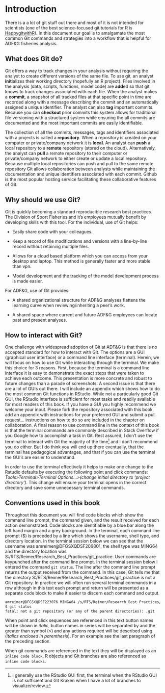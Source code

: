# Introduction {#sec-intro}

There is a a lot of git stuff out there and most of it is not intended for scientists (one of the best science-focused git tutorials for R is [HappygitwithR](https://happygitwithr.com/)). In this document our goal is to amalgamate the most common Git commands and strategies into a workflow that is helpful for ADF&G fisheries analysis.

## What does Git do?

Git offers a way to track changes in your analysis without requiring the analyst to create different versions of the same file. To use git, an analyst **init**ializes their working directory (hopefully an R project). Files involved in the analysis (data, scripts, functions, model code) are **add**ed so that git knows to track changes associated with each file. When the analyst makes a **commit**, a snapshot of all tracked files at that specific point in time are recorded along with a message describing the commit and an automatically assigned a unique identifier. The analyst can also **tag** important commits. Because you can **checkout** prior commits this system allows for traditional file versioning with a structured system while ensuring the all commits are documented and the most important commits are easily identifiable.

The collection of all the commits, messages, tags and identifiers associated with a projects is called a **repository**. When a repository is created on your computer or private/company network it is **local**. An analyst can **push** a local repository to a **remote** repository (stored on the cloud). Alternatively, the analyst can **pull** a remote repository to their computer or private/company network to either create or update a local repository. Because multiple local repositories can push and pull to the same remote repository Git allows collaboration between analysts while maintaining the documentation and unique identifiers associated with each commit. Github is the most popular hosting service facilitating these collaborative features of Git.

## Why should we use Git?

Git is quickly becoming a standard reproducible research best practices. The Division of Sport Fisheries and it's employees mutually benefit by developing skills with this tool. For the individual, use of Git helps:

-   Easily share code with your colleagues.

-   Keep a record of file modifications and versions with a line-by-line record without retaining multiple files.

-   Allows for a cloud based platform which you can access from your desktop and laptop. This method is generally faster and more stable than vpn.

-   Model development and the tracking of the model development process is made easier.

For ADF&G, use of Git provides:

-   A shared organizational structure for ADF&G analyses flattens the learning curve when reviewing/inheriting a peer's work.

-   A shared space where current and future ADF&G employees can locate past and present analyses.

## How to interact with Git?

One challenge with widespread adoption of Git at ADF&G is that there is no accepted standard for how to interact with Git. The options are a GUI (graphical user interface) or a command line interface (terminal). Herein, we will focus on how to use Git while interacting through the terminal. We make this choice for 3 reasons. First, because the terminal is a command line interface it is easy to demonstrate the exact steps that were taken to achieve each outcome. This presentation is more concrete and robust to future changes than a parade of screenshots. A second issue is that there are a lot of GUIs out there. I will include an appendix which shows how to do the most common Git functions in RStudio. While not a particularly good Git GUI, the RStudio interface is sufficient for most tasks and readily available for most readers of this book. If you have a GUI you highly recommend we welcome your input. Please fork the repository associated with this book, add an appendix with instructions for your preferred GUI and submit a pull request... instructions on how to do so are included in the chapter on collaboration. A final reason to use command line in the context of this book is that the terminal commands are commonly described in Stack Overflow if you Google how to accomplish a task in Git. Rest assured, I don't use the terminal to interact with Git the majority of the time[^intro-1] and I don't recommend you do either. But I do think you will end up there eventually, that the terminal has pedagogical advantages, and that if you can use the terminal the GUI's are easier to understand.

[^intro-1]: I generally use the RStudio GUI first, the terminal when the RStudio GUI is not sufficient and Git Kraken when I have a lot of branches to visualize/review.

In order to use the terminal effectively it helps to make one change to the Rstudio defaults by executing the following point and click commands: *Tools\>Terminal\>Terminal Options...\>(change initial directory to 'project directory')*. This change will ensure your terminal opens in the correct directory and save some unnecessary terminal commands.

## Conventions used in this book

Throughout this document you will find code blocks which show the command line prompt, the command given, and the result received for each action demonstrated. Code blocks are identifiable by a blue bar along the left hand margin and a grey background. In the terminal, each command line prompt (\$) is preceded by a line which shows the username, shell type, and directory location. In the terminal session below we can see that the username was amreimer\@DFGSXQDSF206801, the shell type was MING64 and the directory location was S:/RTS/Reimer/Research_Best_Practices/git_practice. User commands are keypunched after the command line prompt. In the terminal session below I entered the command `git status`. The line after the command line prompt returns the output received from the command. In this case, Git tells me that the directory S:/RTS/Reimer/Research_Best_Practices/git_practice is not a Git repository. In practice we will often run several terminal commands in a row although in this text each prompt and return will be presented as a separate code block to make it easier to discern each command and output.

```default
amreimer@DFGSXQDSF223076 MINGW64 /s/RTS/Reimer/Research_Best_Practices/git_practice
$ git status
fatal: not a git repository (or any of the parent directories): .git
```

When point and click sequences are referenced in this text button names will be shown in *italic*, button names in series will be separated by and the greater than symbol (\>) and any actions required will be described using (*italics* *enclosed in parenthesis*). For an example see the last paragraph of the preceding section.

When git commands are referenced in the text they will be displayed as an `inline code block`. R objects and Git branches are also referenced as `inline code blocks`.
